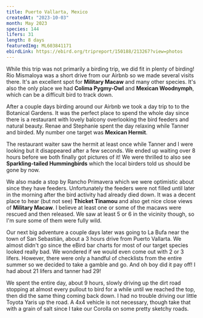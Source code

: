 ```yaml
---
title: Puerto Vallarta, Mexico
createdAt: "2023-10-03"
month: May 2023
species: 144
lifers: 31
length: 8 days
featuredImg: ML603841171
ebirdLink: https://ebird.org/tripreport/150188/213267?view=photos
---
```


While this trip was not primarily a birding trip, we did fit in plenty of birding! Rio Mismaloya was a short drive from our Airbnb so we made several visits there. It's an excellent spot for **Military Macaw** and many other species. It's also the only place we had **Colima Pygmy-Owl** and **Mexican Woodnymph**, which can be a difficult bird to track down.

<EbirdImage id="ML603816671" species="Gray-crowned Woodpecker" lifer />
<EbirdImage id="ML605185531" species="Colima Pygmy-Owl" lifer />
<EbirdImage id="ML605187311" species="Mexican Woodnymph" lifer />

After a couple days birding around our Airbnb we took a day trip to to the Botanical Gardens. It was the perfect place to spend the whole day since there is a restaurant with lovely balcony overlooking the bird feeders and natural beauty. Renae and Stephanie spent the day relaxing while Tanner and birded. My number one target was **Mexican Hermit**.

The restaurant waiter saw the hermit at least once while Tanner and I were looking but it disappeared after a few seconds. We ended up waiting over 8 hours before we both finally got pictures of it! We were thrilled to also see **Sparkling-tailed Hummingbirds** which the local birders told us should be gone by now.

<EbirdImage id="604982771" species="Mexican Hermit" lifer />
<EbirdImage id="604985091" species="Plain-capped Starthroat" />
<EbirdImage id="604980291" species="Golden-cheeked Woodpecker" />
<EbirdImage id="604986961" species="Sparkling-tailed Hummingbird" lifer />

We also made a stop by Rancho Primavera which we were optimistic about since they have feeders. Unfortunately the feeders were not filled until later in the morning after the bird activity had already died down. It was a decent place to hear (but not see) **Thicket Tinamou** and also get nice close views of **Military Macaw**. I believe at least one or some of the macaws were rescued and then released. We saw at least 5 or 6 in the vicinity though, so I'm sure some of them were fully wild.

<EbirdImage id="604969261" species="Military Macaw" lifer />
<EbirdImage id="604969351" species="Military Macaw" lifer />

Our next big adventure a couple days later was going to La Bufa near the town of San Sebastián, about a 3 hours drive from Puerto Vallarta. We almost didn't go since the eBird bar charts for most of our target species looked really bad. We wondered if we would even come out with 2 or 3 lifers. However, there were only a handful of checklists from the entire summer so we decided to take a gamble and go. And oh boy did it pay off! I had about 21 lifers and tanner had 29!

We spent the entire day, about 9 hours, slowly driving up the dirt road stopping at almost every pullout to bird for a while until we reached the top, then did the same thing coming back down. I had no trouble driving our little Toyota Yaris up the road. A 4x4 vehicle is not necessary, though take that with a grain of salt since I take our Corolla on some pretty sketchy roads.

<EbirdImage id="ML604219421" species="Mountain Trogon" lifer />
<EbirdImage id="ML603841171" species="Orange-billed Nightingale-Thrush" lifer />
<EbirdImage id="ML603935111" species="Golden-browed Warbler" lifer />
<EbirdImage id="ML604515551" species="Red-headed Tanager" lifer />
<EbirdImage id="ML604521391" species="Green-striped Brushfinch" lifer />
<EbirdImage id="ML604517131" species="Amethyst-throated Mountain-gem" lifer />
<EbirdImage id="ML603839381" species="Gray Silky-flycatcher" lifer />
<EbirdImage id="ML604711491" species="Blue Mockingbird" lifer />
<EbirdImage id="ML604269121" species="Transvolcanic Jay" lifer />
<EbirdImage id="ML604409451" species="Chestnut-sided Shrike-Vireo" lifer />
<EbirdImage id="ML603832771" species="Spotted Wren" lifer />
<EbirdImage id="ML604131251" species="Collared Towhee" lifer />
